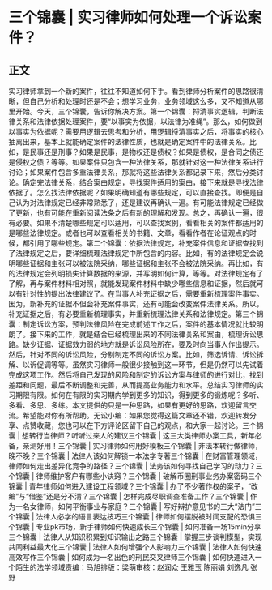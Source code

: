 # 三个锦囊 | 实习律师如何处理一个诉讼案件？
## 正文
实习律师拿到一个新的案件，往往不知道如何下手。看到律师分析案件的思路很清晰，但自己分析和处理时还是不会；想学习业务，业务领域这么多，又不知道从哪里开始。今天，三个锦囊，告诉你解决方案。第一个锦囊：捋清事实逻辑，判断法律关系和法律依据处理案件，要“以事实为依据，以法律为准绳”。那么，如何做到以事实为依据呢？需要用逻辑去思考和分析，用逻辑捋清事实之后，将事实的核心抽离出来，基本上就能确定案件的法律性质，也就是确定案件中的法律关系。比如，是民事还是刑事？如果是民事，是物权还是债权？如果是债权，是合同之债还是侵权之债？等等。如果案件只包含一种法律关系，那就针对这一种法律关系进行讨论；如果案件包含多重法律关系，那就将这些法律关系都记录下来，然后分类讨论。确定完法律关系，结合案由规定，寻找案件适用的案由，接下来就是寻找法律依据了。怎么找法律依据呢？如果明确知道有哪些规定，可以直接查找。即便是自己认为对法律规定已经非常熟悉了，还是建议再确认一遍。有可能法律规定已经做了更新，也有可能在重新阅读法条之后有新的理解和发现。总之，再确认一遍，很有必要。如果不清楚哪些规定可以适用，可以查找案例，看看相关的案件都适用的是哪些法律规定。或者也可以查看相关的书籍、文章，看看作者在论证观点的时候，都引用了哪些规定。第二个锦囊：依据法律规定，补充案件信息和证据查找到了法律规定之后，要详细梳理法律规定中所包含的内容。比如，有的法律规定会说明哪些证据和主张可以被法院采纳，哪些证据和主张不会被法院采纳。再比如，有的法律规定会列明损失计算数据的来源，并写明如何计算，等等。对法律规定有了了解，再与案件材料相对照，就能发现案件材料中缺少哪些信息和证据，然后就可以有针对性的提出法律建议了。在当事人补充证据之后，需要重新梳理案件事实。因为，新补充的证据不但会补充案件事实，还有可能会改变案件法律关系。所以，补充证据之后，有必要重新梳理事实，并重新梳理法律关系和法律规定。第三个锦囊：制定诉讼方案，预判法律风险在完成前述工作之后，案件的基本情况就比较明朗了。接下来的工作，就是结合已经梳理出来的不同法律关系和案由，梳理诉讼思路。缺少证据、证据效力弱的地方就是诉讼风险所在，要及时向当事人作出提示。然后，针对不同的诉讼风险，分别制定不同的诉讼方案。比如，筛选诉请、诉讼拆解、以诉促调等等。虽然实习律师一般很少接触到这一环节，但是仍然可以先试着完成这项工作。然后将自己发现的风险和制定的诉讼方案与律师的进行对比，找到差距和问题，最后不断调整和完善，从而提高业务能力和水平。总结实习律师的实习期限有限。如何在有限的实习期内学到更多的知识，得到更多的锻炼呢？多听、多看、多思、多练。本文提供的只是一种思路，如果有更好的思路，欢迎留言交流。希望能对你有所帮助。无讼小编：如果您觉得这篇文章还不错，欢迎转发分享、点赞收藏，您也可以在下方评论区留下自己的观点，和大家一起讨论。三个锦囊 | 想转行当律师？听听过来人的建议三个锦囊 | 这三大类律师办案工具，新年必备，亲测好用！三个锦囊 | 实习律师如何用好模板三个锦囊 | 非法本转行做律师，晚不晚？三个锦囊 | 法律人该如何解锁一本法学专著三个锦囊 | 在财富管理领域，律师如何走出差异化竞争的路径？三个锦囊 | 法务该如何寻找自己学习的动力？三个锦囊 | 律师维护客户有哪些小诀窍？三个锦囊 | 破解币圈刑事业务办案密码三个锦囊 | 青年律师如何进入建设工程领域？三个锦囊 | 办了不少著作权的案子，“改编”与“借鉴”还是分不清？三个锦囊 | 怎样完成尽职调查准备工作？三个锦囊 | 作为一名女律师，如何平衡事业与家庭？三个锦囊 | 写好辩护意见书的三大“法门”三个锦囊 | 法律人必学的语言表达技巧三个锦囊 | 律师如何摆脱被时间支配的恐惧三个锦囊 | 专业pk市场，新手律师如何快速成长三个锦囊 | 如何准备一场15min分享三个锦囊 | 法律人从知识积累到知识输出之路三个锦囊 | 掌握三步谈判模型，实现共同利益最大化三个锦囊 | 法律人如何增强个人影响力三个锦囊 | 法律人如何快速高效写作三个锦囊 | 如何成为一名出色的刑民交叉律师三个锦囊 | 如何快速进入一个陌生的法学领域责编：马旭排版：梁萌审核：赵润众 王雅玉 陈丽娟 刘逸凡 张野